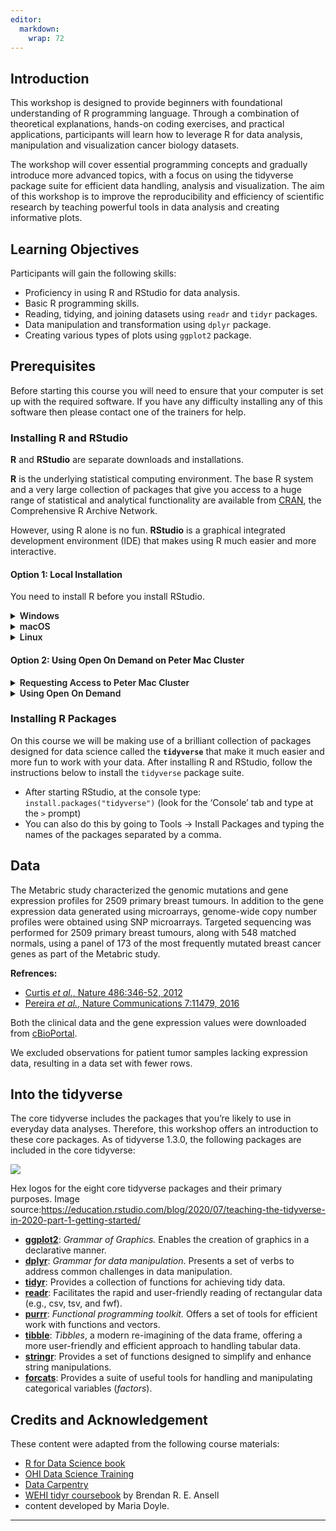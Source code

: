 ```yaml
---
editor: 
  markdown: 
    wrap: 72
---
```


## Introduction

This workshop is designed to provide beginners with foundational understanding of R programming language. Through a combination of theoretical explanations, hands-on coding exercises, and practical applications, participants will learn how to leverage R for data analysis, manipulation and visualization cancer biology datasets. 

The workshop will cover essential programming concepts and gradually introduce more advanced topics, with a focus on using the tidyverse package suite for efficient data handling, analysis and visualization. The aim of this workshop is to improve the reproducibility and efficiency of scientific research by teaching powerful tools in data analysis and creating informative plots.

## Learning Objectives

Participants will gain the following skills:

- Proficiency in using R and RStudio for data analysis.
- Basic R programming skills.
- Reading, tidying, and joining datasets using `readr` and `tidyr` packages. 
- Data manipulation and transformation using `dplyr` package.
- Creating various types of plots using `ggplot2` package.

## Prerequisites

Before starting this course you will need to ensure that your computer is set up with the required software. If you have any difficulty installing any of this software then please contact one of the trainers for help.

### Installing R and RStudio

**R** and **RStudio** are separate downloads and installations.

**R** is the underlying statistical computing environment. The base R system and a very large collection of packages that give you access to a huge range of statistical and analytical functionality are available from [CRAN](https://cran.r-project.org), the Comprehensive R Archive
Network.

However, using R alone is no fun. **RStudio** is a graphical integrated development environment (IDE) that makes using R much easier and more interactive. 

#### Option 1: Local Installation

You need to install R before you install RStudio.

```{=html}
<details>
<summary style="font-weight: 600;" >
Windows
</summary>
```

-   **If you already have R and RStudio installed:**

    -   Open RStudio, and click on "Help" \> "Check for updates". If a new version is available, quit RStudio, and download the latest version for RStudio.
    -   To check which version of R you are using, start RStudio and the first thing that appears in the console indicates the version of R you are running. Alternatively, you can type `sessionInfo()`, which will also display which version of R you are running. Go on the [CRAN website](https://cran.r-project.org/bin/windows/base/) and check whether a more recent version is available. If so, please download and install it. You can [check here](https://cran.r-project.org/bin/windows/base/rw-FAQ.html#How-do-I-UNinstall-R_003f) for more information on how to remove old versions from your system if you wish to do so.

- **If you don't have R and RStudio installed:**

  - Download R from the [CRAN website](https://cran.r-project.org/bin/windows/base/release.htm).
  - Run the `.exe` file that was just downloaded
  - Go to the [RStudio download page](https://www.rstudio.com/products/rstudio/download/#download)
  - Under *Installers* select **RStudio x.yy.zzz - Windows 10/8/7** where x, y, and z represent version numbers)
  - Double click the file to install it
  - Once it's installed, open RStudio to make sure it works and you don't get any error messages.


```{=html}
</details>
```

```{=html}
<details>
<summary style="font-weight: 600;" >macOS</summary>
```

- **If you already have R and RStudio installed:**

  - Open RStudio, and click on "Help" \> "Check for updates". If a new version is available, quit RStudio, and download the latest version for RStudio.
  - To check the version of R you are using, start RStudio and the first thing that appears on the terminal indicates the version of R you are running. Alternatively, you can type `sessionInfo()`, which will also display which version of R you are running. Go on the [CRAN website](https://cran.r-project.org/bin/macosx/) and check whether a more recent version is available. If so, please download and install it.

- **If you don't have R and RStudio installed:**

  - Download R from the [CRAN website](https://cran.r-project.org/bin/macosx/).
  - Select the `.pkg` file for the latest R version
  - Double click on the downloaded file to install R
  - It is also a good idea to install [XQuartz](https://www.xquartz.org/) (needed by some packages)
  - Go to the [RStudio download page](https://www.rstudio.com/products/rstudio/download/#download)
  - Under *Installers* select **RStudio x.yy.zzz - Mac OS X 10.6+ (64-bit)** (where x, y, and z represent version numbers)
  - Double click the file to install RStudio
  - Once it's installed, open RStudio to make sure it works and you don't get any error messages.

```{=html}
</details>
```

```{=html}
<details>
<summary style="font-weight: 600;" >
Linux
</summary>
```

- Follow the instructions for your distribution from  [CRAN](https://cloud.r-project.org/bin/linux), they provide information to get the most recent version of R for common distributions. For most distributions, you could use your package manager (e.g., for Debian/Ubuntu run `sudo apt-get install r-base`, and for Fedora `sudo yum install R`), but we don't recommend this approach as the versions provided by this are usually out of date. In any case, make sure you have at least R 4.3.2.
- Go to the [RStudio download page](https://www.rstudio.com/products/rstudio/download/#download)
- Under *Installers* select the version that matches your distribution, and install it with your preferred method (e.g., with Debian/Ubuntu `sudo dpkg -i   rstudio-x.yy.zzz-amd64.deb` at the terminal).
- Once it's installed, open RStudio to make sure it works and you don't get any error messages.

```{=html}
</details>
```

#### Option 2: Using Open On Demand on Peter Mac Cluster

```{=html}
<details>
<summary style="font-weight: 600;" >
Requesting Access to Peter Mac Cluster
</summary>
```

To request access to the Cluster

1. Login to [SNOW](https://rchauprod.service-now.com/snow?id=pmcc_home) and create an IT Service Desk Request as shown [here](https://confluence.petermac.org.au/pages/viewpage.action?pageId=161024525).
2. Complete the required fields, including the following information.
 - **Request Item:** (Other)
 - **Service:** Research Computing Cluster
 - **Subject:** HPC Cluster Account for $first_name $last_name
 - **Description:** Please include the name of the person who needs the account, their lab group, their manager or supervisor and what experience they have with using a HPC cluster (e.g. none, some, experienced).

```{=html}
</details>
```

```{=html}
<details>
<summary style="font-weight: 600;" >
Using Open On Demand
</summary>
```

**Open OnDemand** is a web portal that provides access to PeterMac file systems and cluster resources. It allows to view, edit, upload and download files, create, edit, submit and monitor jobs, run GUI applications, and connect via SSH, all via a web browser and with a minimal knowledge of Linux and scheduler commands. It enables running RStudio on the cluster giving you access to more memory than with our RStudio Pro server. Future work will enable it to use Jupyter notebooks on the cluster.

**How to login**

Requirements:

- Must have a cluster account.
- If want to use remotely:
   - Must have remote access to Citrix or VPN.
   - With Citrix must use Peter Mac Virtual Desktop and the Firefox inside that.
- Username: your short cluster username not your Peter Mac computer username (i.e., first_letter_of_first_namelast_name ex: srajapaksa NOT last_namefirst_name ex: rajapaksasandun)
- Password: Peter Mac cluster password.

In a browser navigate to [https://research-cluster.petermac.org.au](https://research-cluster.petermac.org.au) and enter your login, as in:

![](vignettes/images/ood_login.png)
If you see the following Unauthorized error instead of the login prompt, you will need to use the Citrix Edge Browser. 


![](vignettes/images/openondemand-error.png)
You should then see in the Open OnDemand Dashboard as in:

![](vignettes/images/ood.png)

```{=html}
</details>
```

### Installing R Packages

On this course we will be making use of a brilliant collection of
packages designed for data science called the **`tidyverse`** that make it much easier and more fun to work with your data. After installing R and RStudio, follow the instructions below to
install the `tidyverse` package suite.

- After starting RStudio, at the console type: `install.packages("tidyverse")` (look for the 'Console' tab and type at the `>` prompt)
- You can also do this by going to Tools -\> Install Packages and typing the names of the packages separated by a comma.


## Data

The Metabric study characterized the genomic mutations and gene expression profiles for 2509 primary breast tumours. In addition to the gene expression data generated using microarrays, genome-wide copy number profiles were obtained using SNP microarrays. Targeted sequencing was performed for 2509 primary breast tumours, along with 548 matched normals, using a panel of 173 of the most frequently mutated breast cancer genes as part of the Metabric study.

**Refrences: **

- [Curtis *et al.*, Nature 486:346-52, 2012](https://pubmed.ncbi.nlm.nih.gov/22522925)
- [Pereira *et al.*, Nature Communications 7:11479, 2016](https://www.ncbi.nlm.nih.gov/pubmed/27161491)

Both the clinical data and the gene expression values were downloaded from
[cBioPortal](https://www.cbioportal.org/study/summary?id=brca_metabric).

We excluded observations for patient tumor samples lacking expression data, resulting in a data set with fewer rows.

## Into the tidyverse

The core tidyverse includes the packages that you're likely to use in
everyday data analyses. Therefore, this workshop offers an introduction
to these core packages. As of tidyverse 1.3.0, the following packages
are included in the core tidyverse:

::: {#fig-datatypes}
![](vignettes/images/tidyverse-packages.png){fig-align="center"}

Hex logos for the eight core tidyverse packages and their primary
purposes. Image
source:<https://education.rstudio.com/blog/2020/07/teaching-the-tidyverse-in-2020-part-1-getting-started/>
:::

- [**ggplot2**](https://ggplot2.tidyverse.org/): *Grammar of Graphics.* Enables the creation of graphics in a declarative manner.
- [**dplyr**](https://dplyr.tidyverse.org/): *Grammar for data manipulation*. Presents a set of verbs to address common challenges in data manipulation.
- [**tidyr**](https://tidyr.tidyverse.org/): Provides a collection of functions for achieving tidy data.
- [**readr**](https://readr.tidyverse.org/): Facilitates the rapid and user-friendly reading of rectangular data (e.g., csv, tsv, and fwf).
- [**purrr**](https://purrr.tidyverse.org/): *Functional programming toolkit.* Offers a set of tools for efficient work with functions and vectors.
- [**tibble**](https://tibble.tidyverse.org/): *Tibbles*, a modern re-imagining of the data frame, offering a more user-friendly and efficient approach to handling tabular data.
- [**stringr**](https://stringr.tidyverse.org/): Provides a set of functions designed to simplify and enhance string manipulations.
- [**forcats**](https://forcats.tidyverse.org/):  Provides a suite of useful tools for handling and manipulating categorical variables (*factors*).

## Credits and Acknowledgement

These content were adapted from the following course materials:

 - [R for Data Science book](https://r4ds.had.co.nz/index.html)
 - [OHI Data Science Training](http://ohi-science.org/data-science-training/index.html)
 - [Data Carpentry](https://datacarpentry.org)
 - [WEHI tidyr coursebook](https://bookdown.org/ansellbr/WEHI_tidyR_course_book/) by Brendan R. E. Ansell
 - content developed by Maria Doyle.

------------------------------------------------------------------------
